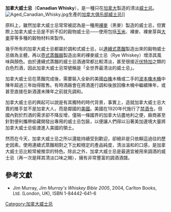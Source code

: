 '''加拿大威士忌'''（'''Canadian Whisky'''），是一種只在[[加拿大|加拿大]]製造的清淡[[威士忌|威士忌]]。[[File:Aged_Canadian_Whisky.jpg|thumb]]生產的[[加拿大俱乐部威士忌|加拿大俱乐部威士忌]]]]

原料上，雖然加拿大威士忌常常被認為是一種用[[裸麥|裸麥]]（黑麥）製造的威士忌，但實際上加拿大威士忌是不折不扣的穀物威士忌——使用包括[[玉米|玉米]]、裸麥、裸麥芽與[[大麥|大麥]]芽等多種的穀物材料來製作。

幾乎所有的加拿大威士忌都屬於調和式威士忌，以[[連續式蒸餾|連續式蒸餾]]製造出來的穀物威士忌做為主體，再以[[壺式蒸餾器|壺式蒸餾器]]製造出來的裸麥威士忌（Rye Whiskey）增添其風味與顏色。由於連續式蒸餾的威士忌酒通常都比較清淡，甚至很接近[[伏特加|伏特加]]之類的白色烈酒，因此加拿大威士忌常號稱是「全世界最清淡的威士忌」。

加拿大威士忌在蒸餾完成後，需要裝入全新的美國[[白橡|白橡]]木桶或二手的[[波本威士忌|波本橡木桶]]中陳年超過三年始得販售。有時酒廠會在將酒進行調和後放回橡木桶中繼續陳年，或甚至直接在新酒還未陳年之前就先調和。

加拿大威士忌的興起可以說是有其獨特的時代背景，事實上，造就加拿大威士忌大賣的推手並不是加拿大人，而是鄰國的[[美國|美國]]。美國在1920年代施行了[[禁酒令|禁酒令]]，但國內對於烈酒的需求卻不降反增，僅隔一條國界的加拿大佔盡地利之便，廠商甚至針對便利攜帶偷藏開發出專用的威士忌包裝，以便讓人們得以沿著美加邊境大量將加拿大威士忌偷渡進入美國的領土。

然而在今天，加拿大威士忌之所以還能持續受到歡迎，卻絕非是只依賴這過往的歷史因素。使用連續式蒸餾相對之下比較穩定的產品純度，清淡溫和的口感，是加拿大威士忌比較常被推崇的特色。除此之外，加拿大威士忌是最適宜被用來調酒的威士忌（再一次是拜其清淡口味之賜），擁有非常豐富的調酒酒譜。

==參考文獻==
* Jim Murray, ''Jim Murray's Whiskey Bible 2005'', 2004, Carlton Books, Ltd. (London, UK), ISBN 1-84442-641-6

{{Drink-stub}}
{{Canada-stub}}

{{威士忌}}

[[Category:加拿大威士忌|Category:加拿大威士忌]]